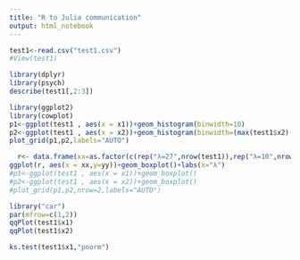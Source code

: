 ```yaml
---
title: "R to Julia communication"
output: html_notebook
---
```

```r
test1<-read.csv("test1.csv")
#View(test1)
```

```r
library(dplyr)
library(psych)
describe(test1[,2:3])
```
```r
library(ggplot2)
library(cowplot)
p1<-ggplot(test1 , aes(x = x1))+geom_histogram(binwidth=10)
p2<-ggplot(test1 , aes(x = x2))+geom_histogram(binwidth=(max(test1$x2)-min(test1$x2))/5)
plot_grid(p1,p2,labels="AUTO")
```
```r
  r<- data.frame(xx=as.factor(c(rep("λ=27",nrow(test1)),rep("λ=10",nrow(test1)))),yy=c(test1$x1,test1$x2))
ggplot(r, aes(x = xx,y=yy))+geom_boxplot()+labs(x="λ")
#p1<-ggplot(test1 , aes(x = x1))+geom_boxplot()
#p2<-ggplot(test1 , aes(x = x2))+geom_boxplot()
#plot_grid(p1,p2,nrow=2,labels="AUTO")
```



```r
library("car")
par(mfrow=c(1,2))
qqPlot(test1$x1)
qqPlot(test1$x2)

```

```r
ks.test(test1$x1,"pnorm")
```

